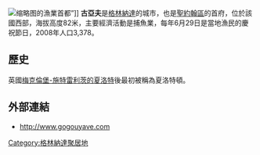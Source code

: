 {{Infobox settlement
| name                    = Gouyave
| settlement_type         = Town
| image_skyline           = Gouyave town aerial view.jpg
| image_caption           =
| pushpin_map             = Grenada
| pushpin_map_caption     = Location within Grenada
| coordinates             = {{coord|12|09|59|N|61|43|48|W|region:GD_type:city_source:GNS-enwiki|display=inline,title}}
| subdivision_type        = [[List_of_sovereign_states|Country]]
| subdivision_name        = {{flag|Grenada}}
| subdivision_type1       = [[Parish_of_Grenada|Parish]]
| subdivision_name1       = [[Saint_John_Parish,_Grenada|Saint John]]
| leader_title            = [[Saint_John_Parish,_Grenada#Constituency|議員]]
| leader_name             = Alvin Dabreo
| unit_pref               = Metric
| elevation_footnotes     = <ref>{{cite web|url=http://www.fallingrain.com/world/GJ/04/Gouyave.html|title=Gouyave|publisher=Falling Rain|accessdate=2018-07-23|archive-date=2018-07-23|archive-url=https://web.archive.org/web/20180723152716/http://www.fallingrain.com/world/GJ/04/Gouyave.html|dead-url=yes}}</ref>
| elevation_m             = 82
| population_as_of        = 2008
| population_total        = 3378
| population_density_km2  = auto
| timezone1               = AST
| utc_offset1             = -4
| website                 = {{Official website|http://gogouyave.com}}
}}
[[File:40672_15131486821jkjjkjhk6845695_465534_2032901_n.jpg|缩略图]]的漁業首都”]]
'''古亞夫'''是[[格林納達|格林納達]]的城市，也是[[聖約翰區_(格林納達)|聖約翰區]]的首府，位於該國西部，海拔高度82米，主要經濟活動是捕魚業，每年6月29日是當地漁民的慶祝節日，2008年人口3,378。

== 歷史 ==
英國[[梅克倫堡-施特雷利茨的夏洛特|梅克倫堡-施特雷利茨的夏洛特]]後最初被稱為夏洛特頓。

==外部連結==
*http://www.gogouyave.com{{Wayback|url=http://www.gogouyave.com/ |date=20200319100745 }}

{{Grenada-geo-stub}}
[[Category:格林納達聚居地|Category:格林納達聚居地]]